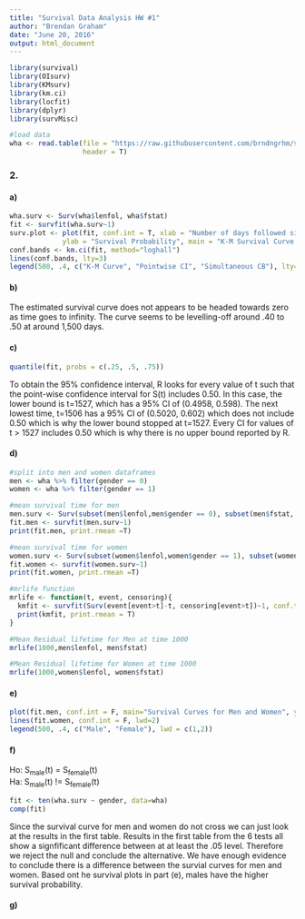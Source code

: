 ```yaml
---
title: "Survival Data Analysis HW #1"
author: "Brendan Graham"
date: "June 20, 2016"
output: html_document
---
```


```r
library(survival)
library(OIsurv)
library(KMsurv)
library(km.ci)
library(locfit)
library(dplyr)
library(survMisc)

#load data 
wha <- read.table(file = "https://raw.githubusercontent.com/brndngrhm/survival_analysis/master/data/whas500.txt", 
                  header = T)
```

### 2.
#### a)
 
```r
wha.surv <- Surv(wha$lenfol, wha$fstat)
fit <- survfit(wha.surv~1)
surv.plot <- plot(fit, conf.int = T, xlab = "Number of days followed since MI",
             ylab = "Survival Probability", main = "K-M Survival Curve of Heart Attack Survivors")
conf.bands <- km.ci(fit, method="loghall")
lines(conf.bands, lty=3)
legend(500, .4, c("K-M Curve", "Pointwise CI", "Simultaneous CB"), lty=c(1,2,3))
```

#### b) 
The estimated survival curve does not appears to be headed towards zero as time goes to infinity. The curve seems to be levelling-off around .40 to .50 at around 1,500 days.


#### c)

```r
quantile(fit, probs = c(.25, .5, .75))
```

To obtain the 95% confidence interval, R looks for every value of t such that the point-wise confidence interval for S(t) includes 0.50. In this case, the lower bound is t=1527, which has a 95% CI of (0.4958, 0.598). The next lowest time, t=1506 has a 95% CI of (0.5020, 0.602) which does not include 0.50 which is why the lower bound stopped at t=1527. Every CI for values of t > 1527 includes 0.50 which is why there is no upper bound reported by R.

#### d)
```r
#split into men and women dataframes
men <- wha %>% filter(gender == 0)
women <- wha %>% filter(gender == 1)

#mean survival time for men
men.surv <- Surv(subset(men$lenfol,men$gender == 0), subset(men$fstat, men$gender == 0))
fit.men <- survfit(men.surv~1)
print(fit.men, print.rmean =T)

#mean survival time for women
women.surv <- Surv(subset(women$lenfol,women$gender == 1), subset(women$fstat, women$gender == 1))
fit.women <- survfit(women.surv~1)
print(fit.women, print.rmean =T)

#mrlife function
mrlife <- function(t, event, censoring){
  kmfit <- survfit(Surv(event[event>t]-t, censoring[event>t])~1, conf.type="log-log")
  print(kmfit, print.rmean = T)
}

#Mean Residual lifetime for Men at time 1000
mrlife(1000,men$lenfol, men$fstat)

#Mean Residual lifetime for Women at time 1000 
mrlife(1000,women$lenfol, women$fstat)
```

#### e) 
```r
plot(fit.men, conf.int = F, main="Survival Curves for Men and Women", ylab="Survival probability", xlab="Number of days followed since MI")
lines(fit.women, conf.int = F, lwd=2)
legend(500, .4, c("Male", "Female"), lwd = c(1,2))
```

#### f)
Ho: S~male~(t) = S~female~(t)  
Ha: S~male~(t) != S~female~(t)
```r
fit <- ten(wha.surv ~ gender, data=wha)
comp(fit)
```
Since the survival curve for men and women do not cross we can just look at the results in the first table. Results in the first table from the 6 tests all show a signfificant difference between at at least the .05 level. Therefore we reject the null and conclude the alternative. We have enough evidence to conclude there is a difference between the survial curves for men and women. Based ont he survival plots in part (e), males have the higher survival probability.

#### g)
```r


```

